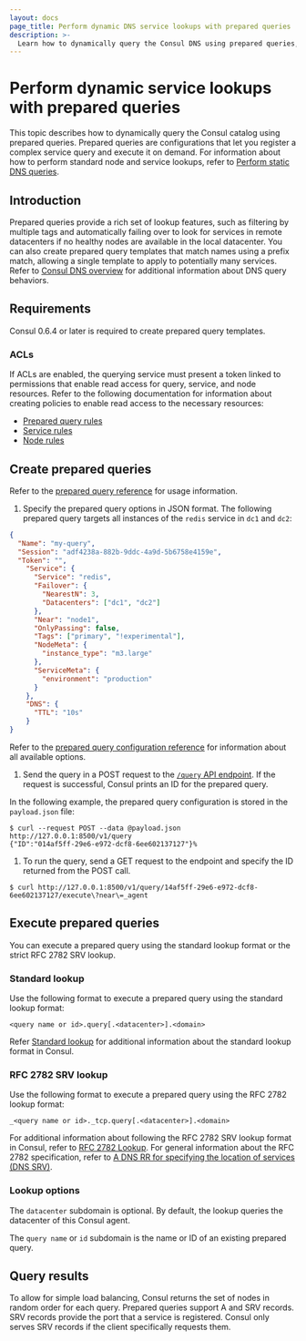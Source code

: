 ```yaml
---
layout: docs
page_title: Perform dynamic DNS service lookups with prepared queries
description: >-
  Learn how to dynamically query the Consul DNS using prepared queries, which enable robust service and node lookups.
---
```


# Perform dynamic service lookups with prepared queries

This topic describes how to dynamically query the Consul catalog using prepared queries. Prepared queries are configurations that let you register a complex service query and execute it on demand. For information about how to perform standard node and service lookups, refer to [Perform static DNS queries](/consul/docs/discover/service/static).

## Introduction

Prepared queries provide a rich set of lookup features, such as filtering by multiple tags and automatically failing over to look for services in remote datacenters if no healthy nodes are available in the local datacenter. You can also create prepared query templates that match names using a prefix match, allowing a single template to apply to potentially many services. Refer to [Consul DNS overview](/consul/docs/discover/dns) for additional information about DNS query behaviors.

## Requirements

Consul 0.6.4 or later is required to create prepared query templates.

### ACLs

If ACLs are enabled, the querying service must present a token linked to permissions that enable read access for query, service, and node resources. Refer to the following documentation for information about creating policies to enable read access to the necessary resources:

- [Prepared query rules](/consul/docs/secure/acl/rule#prepared-query-rules)
- [Service rules](/consul/docs/secure/acl/rule#service-rules)
- [Node rules](/consul/docs/secure/acl/rule#node-rules)

## Create prepared queries

Refer to the [prepared query reference](/consul/api-docs/query#create-prepared-query) for usage information.

1. Specify the prepared query options in JSON format. The following prepared query targets all instances of the `redis` service in `dc1` and `dc2`:

  <CodeBlockConfig filename="payload.json">

  ```json
  {
    "Name": "my-query",
    "Session": "adf4238a-882b-9ddc-4a9d-5b6758e4159e",
    "Token": "",
      "Service": {
        "Service": "redis",
        "Failover": {
          "NearestN": 3,
          "Datacenters": ["dc1", "dc2"]
        },
        "Near": "node1",
        "OnlyPassing": false,
        "Tags": ["primary", "!experimental"],
        "NodeMeta": {
          "instance_type": "m3.large"
        },
        "ServiceMeta": {
          "environment": "production"
        }
      },
      "DNS": {
        "TTL": "10s"
      }
  }
  ```

  </CodeBlockConfig>

  Refer to the [prepared query configuration reference](/consul/api-docs/query#create-prepared-query) for information about all available options.

1. Send the query in a POST request to the [`/query` API endpoint](/consul/api-docs/query). If the request is successful, Consul prints an ID for the prepared query.

  In the following example, the prepared query configuration is stored in the `payload.json` file:

  ```shell-session
  $ curl --request POST --data @payload.json http://127.0.0.1:8500/v1/query
  {"ID":"014af5ff-29e6-e972-dcf8-6ee602137127"}%
  ```

1. To run the query, send a GET request to the endpoint and specify the ID returned from the POST call.

  ```shell-session
  $ curl http://127.0.0.1:8500/v1/query/14af5ff-29e6-e972-dcf8-6ee602137127/execute\?near\=_agent
  ```

## Execute prepared queries

You can execute a prepared query using the standard lookup format or the strict RFC 2782 SRV lookup.

### Standard lookup

Use the following format to execute a prepared query using the standard lookup format:

```
<query name or id>.query[.<datacenter>].<domain>
```

Refer [Standard lookup](/consul/docs/discover/service/statics#standard-lookups) for additional information about the standard lookup format in Consul.

### RFC 2782 SRV lookup

Use the following format to execute a prepared query using the RFC 2782 lookup format:

```
_<query name or id>._tcp.query[.<datacenter>].<domain>
```

For additional information about following the RFC 2782 SRV lookup format in Consul, refer to [RFC 2782 Lookup](/consul/docs/discover/service/static#rfc-2782-lookup). For general information about the RFC 2782 specification, refer to [A DNS RR for specifying the location of services \(DNS SRV\)](https://tools.ietf.org/html/rfc2782).

### Lookup options

The `datacenter` subdomain is optional. By default, the lookup queries the datacenter of this Consul agent.

The `query name` or `id` subdomain is the name or ID of an existing prepared query.

## Query results

To allow for simple load balancing, Consul returns the set of nodes in random order for each query. Prepared queries support A and SRV records. SRV records provide the port that a service is registered. Consul only serves SRV records if the client specifically requests them.
